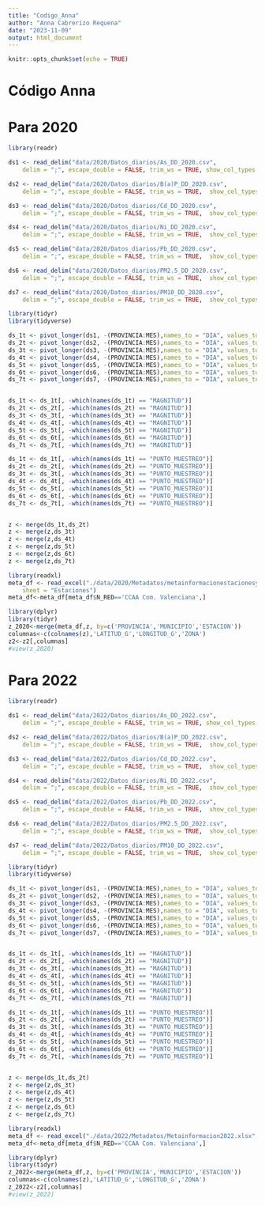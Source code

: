 ```yaml
---
title: "Codigo_Anna"
author: "Anna Cabrerizo Requena"
date: "2023-11-09"
output: html_document
---
```


```r
knitr::opts_chunk$set(echo = TRUE)
```

# Código Anna

# Para 2020
```r
library(readr)

ds1 <- read_delim("data/2020/Datos_diarios/As_DD_2020.csv", 
    delim = ";", escape_double = FALSE, trim_ws = TRUE, show_col_types = FALSE)

ds2 <- read_delim("data/2020/Datos_diarios/B(a)P_DD_2020.csv", 
    delim = ";", escape_double = FALSE, trim_ws = TRUE,  show_col_types = FALSE)

ds3 <- read_delim("data/2020/Datos_diarios/Cd_DD_2020.csv", 
    delim = ";", escape_double = FALSE, trim_ws = TRUE,  show_col_types = FALSE)

ds4 <- read_delim("data/2020/Datos_diarios/Ni_DD_2020.csv", 
    delim = ";", escape_double = FALSE, trim_ws = TRUE,  show_col_types = FALSE)

ds5 <- read_delim("data/2020/Datos_diarios/Pb_DD_2020.csv", 
    delim = ";", escape_double = FALSE, trim_ws = TRUE,  show_col_types = FALSE)

ds6 <- read_delim("data/2020/Datos_diarios/PM2.5_DD_2020.csv", 
    delim = ";", escape_double = FALSE, trim_ws = TRUE,  show_col_types = FALSE)

ds7 <- read_delim("data/2020/Datos_diarios/PM10_DD_2020.csv", 
    delim = ";", escape_double = FALSE, trim_ws = TRUE,  show_col_types = FALSE)
```

```r
library(tidyr)
library(tidyverse)

ds_1t <- pivot_longer(ds1, -(PROVINCIA:MES),names_to = "DIA", values_to = "As", names_prefix = 'D')
ds_2t <- pivot_longer(ds2, -(PROVINCIA:MES),names_to = "DIA", values_to = "BaP", names_prefix = 'D')
ds_3t <- pivot_longer(ds3, -(PROVINCIA:MES),names_to = "DIA", values_to = "Cd", names_prefix = 'D')
ds_4t <- pivot_longer(ds4, -(PROVINCIA:MES),names_to = "DIA", values_to = "Ni", names_prefix = 'D')
ds_5t <- pivot_longer(ds5, -(PROVINCIA:MES),names_to = "DIA", values_to = "Pb", names_prefix = 'D')
ds_6t <- pivot_longer(ds6, -(PROVINCIA:MES),names_to = "DIA", values_to = "PM2.5", names_prefix = 'D')
ds_7t <- pivot_longer(ds7, -(PROVINCIA:MES),names_to = "DIA", values_to = "PM10", names_prefix = 'D')


ds_1t <- ds_1t[, -which(names(ds_1t) == "MAGNITUD")]
ds_2t <- ds_2t[, -which(names(ds_2t) == "MAGNITUD")]
ds_3t <- ds_3t[, -which(names(ds_3t) == "MAGNITUD")]
ds_4t <- ds_4t[, -which(names(ds_4t) == "MAGNITUD")]
ds_5t <- ds_5t[, -which(names(ds_5t) == "MAGNITUD")]
ds_6t <- ds_6t[, -which(names(ds_6t) == "MAGNITUD")]
ds_7t <- ds_7t[, -which(names(ds_7t) == "MAGNITUD")]

ds_1t <- ds_1t[, -which(names(ds_1t) == "PUNTO_MUESTREO")]
ds_2t <- ds_2t[, -which(names(ds_2t) == "PUNTO_MUESTREO")]
ds_3t <- ds_3t[, -which(names(ds_3t) == "PUNTO_MUESTREO")]
ds_4t <- ds_4t[, -which(names(ds_4t) == "PUNTO_MUESTREO")]
ds_5t <- ds_5t[, -which(names(ds_5t) == "PUNTO_MUESTREO")]
ds_6t <- ds_6t[, -which(names(ds_6t) == "PUNTO_MUESTREO")]
ds_7t <- ds_7t[, -which(names(ds_7t) == "PUNTO_MUESTREO")]


z <- merge(ds_1t,ds_2t)
z <- merge(z,ds_3t)
z <- merge(z,ds_4t)
z <- merge(z,ds_5t)
z <- merge(z,ds_6t)
z <- merge(z,ds_7t)
```

```r
library(readxl)
meta_df <- read_excel("./data/2020/Metadatos/metainformacionestacionesymagnitudes2020_tcm30-531266.xlsx", 
    sheet = "Estaciones")
meta_df<-meta_df[meta_df$N_RED=='CCAA Com. Valenciana',]
```


```r
library(dplyr)
library(tidyr)
z_2020<-merge(meta_df,z, by=c('PROVINCIA','MUNICIPIO','ESTACION'))
columnas<-c(colnames(z),'LATITUD_G','LONGITUD_G','ZONA')
z2<-z2[,columnas]
#view(z_2020)
```
    



# Para 2022
```r
library(readr)

ds1 <- read_delim("data/2022/Datos_diarios/As_DD_2022.csv", 
    delim = ";", escape_double = FALSE, trim_ws = TRUE, show_col_types = FALSE)

ds2 <- read_delim("data/2022/Datos_diarios/B(a)P_DD_2022.csv", 
    delim = ";", escape_double = FALSE, trim_ws = TRUE,  show_col_types = FALSE)

ds3 <- read_delim("data/2022/Datos_diarios/Cd_DD_2022.csv", 
    delim = ";", escape_double = FALSE, trim_ws = TRUE,  show_col_types = FALSE)

ds4 <- read_delim("data/2022/Datos_diarios/Ni_DD_2022.csv", 
    delim = ";", escape_double = FALSE, trim_ws = TRUE,  show_col_types = FALSE)

ds5 <- read_delim("data/2022/Datos_diarios/Pb_DD_2022.csv", 
    delim = ";", escape_double = FALSE, trim_ws = TRUE,  show_col_types = FALSE)

ds6 <- read_delim("data/2022/Datos_diarios/PM2.5_DD_2022.csv", 
    delim = ";", escape_double = FALSE, trim_ws = TRUE,  show_col_types = FALSE)

ds7 <- read_delim("data/2022/Datos_diarios/PM10_DD_2022.csv", 
    delim = ";", escape_double = FALSE, trim_ws = TRUE,  show_col_types = FALSE)
```

```r
library(tidyr)
library(tidyverse)

ds_1t <- pivot_longer(ds1, -(PROVINCIA:MES),names_to = "DIA", values_to = "As", names_prefix = 'D')
ds_2t <- pivot_longer(ds2, -(PROVINCIA:MES),names_to = "DIA", values_to = "BaP", names_prefix = 'D')
ds_3t <- pivot_longer(ds3, -(PROVINCIA:MES),names_to = "DIA", values_to = "Cd", names_prefix = 'D')
ds_4t <- pivot_longer(ds4, -(PROVINCIA:MES),names_to = "DIA", values_to = "Ni", names_prefix = 'D')
ds_5t <- pivot_longer(ds5, -(PROVINCIA:MES),names_to = "DIA", values_to = "Pb", names_prefix = 'D')
ds_6t <- pivot_longer(ds6, -(PROVINCIA:MES),names_to = "DIA", values_to = "PM2.5", names_prefix = 'D')
ds_7t <- pivot_longer(ds7, -(PROVINCIA:MES),names_to = "DIA", values_to = "PM10", names_prefix = 'D')


ds_1t <- ds_1t[, -which(names(ds_1t) == "MAGNITUD")]
ds_2t <- ds_2t[, -which(names(ds_2t) == "MAGNITUD")]
ds_3t <- ds_3t[, -which(names(ds_3t) == "MAGNITUD")]
ds_4t <- ds_4t[, -which(names(ds_4t) == "MAGNITUD")]
ds_5t <- ds_5t[, -which(names(ds_5t) == "MAGNITUD")]
ds_6t <- ds_6t[, -which(names(ds_6t) == "MAGNITUD")]
ds_7t <- ds_7t[, -which(names(ds_7t) == "MAGNITUD")]

ds_1t <- ds_1t[, -which(names(ds_1t) == "PUNTO_MUESTREO")]
ds_2t <- ds_2t[, -which(names(ds_2t) == "PUNTO_MUESTREO")]
ds_3t <- ds_3t[, -which(names(ds_3t) == "PUNTO_MUESTREO")]
ds_4t <- ds_4t[, -which(names(ds_4t) == "PUNTO_MUESTREO")]
ds_5t <- ds_5t[, -which(names(ds_5t) == "PUNTO_MUESTREO")]
ds_6t <- ds_6t[, -which(names(ds_6t) == "PUNTO_MUESTREO")]
ds_7t <- ds_7t[, -which(names(ds_7t) == "PUNTO_MUESTREO")]


z <- merge(ds_1t,ds_2t)
z <- merge(z,ds_3t)
z <- merge(z,ds_4t)
z <- merge(z,ds_5t)
z <- merge(z,ds_6t)
z <- merge(z,ds_7t)
```

```r
library(readxl)
meta_df <- read_excel("./data/2022/Metadatos/Metainformacion2022.xlsx", sheet="Estaciones")
meta_df<-meta_df[meta_df$N_RED=='CCAA Com. Valenciana',]
```


```r
library(dplyr)
library(tidyr)
z_2022<-merge(meta_df,z, by=c('PROVINCIA','MUNICIPIO','ESTACION'))
columnas<-c(colnames(z),'LATITUD_G','LONGITUD_G','ZONA')
z_2022<-z2[,columnas]
#view(z_2022)
```
    

